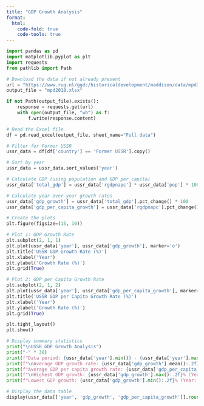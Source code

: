 ```yaml
---
title: "GDP Growth Analysis"
format:
  html:
    code-fold: true
    code-tools: true
---
```


```python
import pandas as pd
import matplotlib.pyplot as plt
import requests
from pathlib import Path

# Download the data if not already present
url = "https://www.rug.nl/ggdc/historicaldevelopment/maddison/data/mpd2018.xlsx"
output_file = "mpd2018.xlsx"

if not Path(output_file).exists():
    response = requests.get(url)
    with open(output_file, "wb") as f:
        f.write(response.content)

# Read the Excel file
df = pd.read_excel(output_file, sheet_name="Full data")

# Filter for Former USSR
ussr_data = df[df['country'] == 'Former USSR'].copy()

# Sort by year
ussr_data = ussr_data.sort_values('year')

# Calculate GDP (using population and GDP per capita)
ussr_data['total_gdp'] = ussr_data['rgdpnapc'] * ussr_data['pop'] * 1000  # pop is in thousands

# Calculate year-over-year growth rates
ussr_data['gdp_growth'] = ussr_data['total_gdp'].pct_change() * 100
ussr_data['gdp_per_capita_growth'] = ussr_data['rgdpnapc'].pct_change() * 100

# Create the plots
plt.figure(figsize=(15, 10))

# Plot 1: GDP Growth Rate
plt.subplot(2, 1, 1)
plt.plot(ussr_data['year'], ussr_data['gdp_growth'], marker='o')
plt.title('USSR GDP Growth Rate (%)')
plt.xlabel('Year')
plt.ylabel('Growth Rate (%)')
plt.grid(True)

# Plot 2: GDP per Capita Growth Rate
plt.subplot(2, 1, 2)
plt.plot(ussr_data['year'], ussr_data['gdp_per_capita_growth'], marker='o', color='orange')
plt.title('USSR GDP per Capita Growth Rate (%)')
plt.xlabel('Year')
plt.ylabel('Growth Rate (%)')
plt.grid(True)

plt.tight_layout()
plt.show()

# Display summary statistics
print("\nUSSR GDP Growth Analysis")
print("-" * 30)
print(f"Data period: {ussr_data['year'].min()} - {ussr_data['year'].max()}")
print(f"\nAverage GDP growth rate: {ussr_data['gdp_growth'].mean():.2f}%")
print(f"Average GDP per capita growth rate: {ussr_data['gdp_per_capita_growth'].mean():.2f}%")
print(f"\nHighest GDP growth: {ussr_data['gdp_growth'].max():.2f}% (Year: {ussr_data.loc[ussr_data['gdp_growth'].idxmax(), 'year']})")
print(f"Lowest GDP growth: {ussr_data['gdp_growth'].min():.2f}% (Year: {ussr_data.loc[ussr_data['gdp_growth'].idxmin(), 'year']})")

# Display the data table
display(ussr_data[['year', 'gdp_growth', 'gdp_per_capita_growth']].round(2))
```
